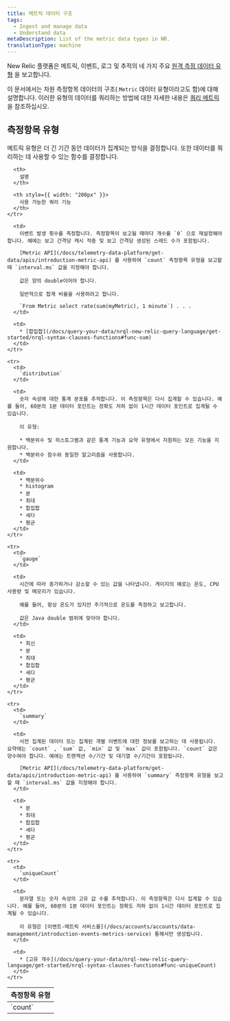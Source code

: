 ```yaml
---
title: 메트릭 데이터 구조
tags:
  - Ingest and manage data
  - Understand data
metaDescription: List of the metric data types in NR.
translationType: machine
---
```


New Relic 플랫폼은 메트릭, 이벤트, 로그 및 추적의 네 가지 주요 [원격 측정 데이터 유형](/docs/telemetry-data-platform/ingest-manage-data/understand-data/new-relic-data-types) 을 보고합니다.

이 문서에서는 차원 측정항목 데이터의 구조( `Metric` 데이터 유형이라고도 함)에 대해 설명합니다. 이러한 유형의 데이터를 쿼리하는 방법에 대한 자세한 내용은 [쿼리 메트릭](/docs/telemetry-data-platform/get-data/apis/query-metric-data-type/) 을 참조하십시오.

## 측정항목 유형

메트릭 유형은 더 긴 기간 동안 데이터가 집계되는 방식을 결정합니다. 또한 데이터를 쿼리하는 데 사용할 수 있는 함수를 결정합니다.

<table>
  <thead>
    <tr>
      <th style={{ width: "150px" }}>
        측정항목 유형
      </th>

      <th>
        설명
      </th>

      <th style={{ width: "200px" }}>
        사용 가능한 쿼리 기능
      </th>
    </tr>
  </thead>

  <tbody>
    <tr>
      <td>
        `count`
      </td>

      <td>
        이벤트 발생 횟수를 측정합니다. 측정항목이 보고될 때마다 개수를 `0` 으로 재설정해야 합니다. 예에는 보고 간격당 캐시 적중 및 보고 간격당 생성된 스레드 수가 포함됩니다.

        [Metric API](/docs/telemetry-data-platform/get-data/apis/introduction-metric-api) 를 사용하여 `count` 측정항목 유형을 보고할 때 `interval.ms` 값을 지정해야 합니다.

        값은 양의 double이어야 합니다.

        일반적으로 합계 비율을 사용하려고 합니다.

        `From Metric select rate(sum(myMetric), 1 minute`) . . .
      </td>

      <td>
        * [합집합](/docs/query-your-data/nrql-new-relic-query-language/get-started/nrql-syntax-clauses-functions#func-sum)
      </td>
    </tr>

    <tr>
      <td>
        `distribution`
      </td>

      <td>
        숫자 속성에 대한 통계 분포를 추적합니다. 이 측정항목은 다시 집계할 수 있습니다. 예를 들어, 60분의 1분 데이터 포인트는 정확도 저하 없이 1시간 데이터 포인트로 집계될 수 있습니다.

        이 유형:

        * 백분위수 및 히스토그램과 같은 통계 기능과 요약 유형에서 지원하는 모든 기능을 지원합니다.
        * 백분위수 함수와 동일한 알고리즘을 사용합니다.
      </td>

      <td>
        * 백분위수
        * histogram
        * 분
        * 최대
        * 합집합
        * 세다
        * 평균
      </td>
    </tr>

    <tr>
      <td>
        `gauge`
      </td>

      <td>
        시간에 따라 증가하거나 감소할 수 있는 값을 나타냅니다. 게이지의 예로는 온도, CPU 사용량 및 메모리가 있습니다.

        예를 들어, 항상 온도가 있지만 주기적으로 온도를 측정하고 보고합니다.

        값은 Java double 범위에 맞아야 합니다.
      </td>

      <td>
        * 최신
        * 분
        * 최대
        * 합집합
        * 세다
        * 평균
      </td>
    </tr>

    <tr>
      <td>
        `summary`
      </td>

      <td>
        사전 집계된 데이터 또는 집계된 개별 이벤트에 대한 정보를 보고하는 데 사용됩니다. 요약에는 `count` , `sum` 값, `min` 값 및 `max` 값이 포함됩니다. `count` 값은 양수여야 합니다. 예에는 트랜잭션 수/기간 및 대기열 수/기간이 포함됩니다.

        [Metric API](/docs/telemetry-data-platform/get-data/apis/introduction-metric-api) 를 사용하여 `summary` 측정항목 유형을 보고할 때 `interval.ms` 값을 지정해야 합니다.
      </td>

      <td>
        * 분
        * 최대
        * 합집합
        * 세다
        * 평균
      </td>
    </tr>

    <tr>
      <td>
        `uniqueCount`
      </td>

      <td>
        문자열 또는 숫자 속성의 고유 값 수를 추적합니다. 이 측정항목은 다시 집계할 수 있습니다. 예를 들어, 60분의 1분 데이터 포인트는 정확도 저하 없이 1시간 데이터 포인트로 집계될 수 있습니다.

        이 유형은 [이벤트-메트릭 서비스를](/docs/accounts/accounts/data-management/introduction-events-metrics-service) 통해서만 생성됩니다.
      </td>

      <td>
        * [고유 개수](/docs/query-your-data/nrql-new-relic-query-language/get-started/nrql-syntax-clauses-functions#func-uniqueCount)
      </td>
    </tr>
  </tbody>
</table>